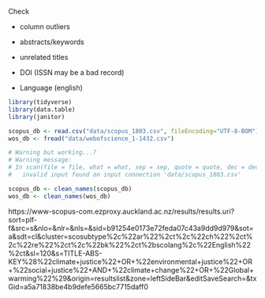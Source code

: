 
Check

- column outliers

- abstracts/keywords

- unrelated titles

- DOI (ISSN may be a bad record)

- Language (english)


```r
library(tidyverse)
library(data.table)
library(janitor)

```


```r
scopus_db <- read.csv("data/scopus_1803.csv", fileEncoding="UTF-8-BOM")
wos_db <- fread("data/webofscience_1-1432.csv")

# Warning but working...?
# Warning message:
# In scan(file = file, what = what, sep = sep, quote = quote, dec = dec,  :
#   invalid input found on input connection 'data/scopus_1803.csv'

scopus_db <- clean_names(scopus_db)
wos_db <- clean_names(wos_db)

```


https://www-scopus-com.ezproxy.auckland.ac.nz/results/results.uri?sort=plf-f&src=s&nlo=&nlr=&nls=&sid=b91254e0173e72feda07c43a9dd9d979&sot=a&sdt=cl&cluster=scosubtype%2c%22ar%22%2ct%2c%22ch%22%2ct%2c%22re%22%2ct%2c%22bk%22%2ct%2bscolang%2c%22English%22%2ct&sl=120&s=TITLE-ABS-KEY%28%22climate+justice%22+OR+%22environmental+justice%22+OR+%22social+justice%22+AND+%22climate+change%22+OR+%22Global+warming%22%29&origin=resultslist&zone=leftSideBar&editSaveSearch=&txGid=a5a71838be4b9defe5665bc7715daff0